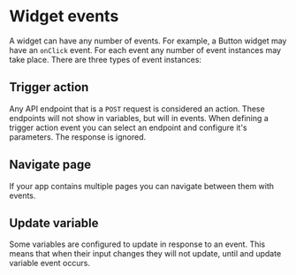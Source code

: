 # Widget events

A widget can have any number of events. For example, a Button widget may have an `onClick` event.
For each event any number of event instances may take place. There are three types of event instances:

## Trigger action

Any API endpoint that is a `POST` request is considered an action.
These endpoints will not show in variables, but will in events.
When defining a trigger action event you can select an endpoint and configure it's parameters. 
The response is ignored.

## Navigate page

If your app contains multiple pages you can navigate between them with events.

## Update variable

Some variables are configured to update in response to an event.
This means that when their input changes they will not update, until
and update variable event occurs.